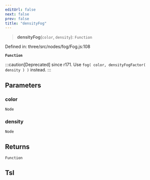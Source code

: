 ```yaml
---
editUrl: false
next: false
prev: false
title: "densityFog"
---
```


> **densityFog**(`color`, `density`): `Function`

Defined in: three/src/nodes/fog/Fog.js:108

**`Function`**

:::caution[Deprecated]
since r171. Use `fog( color, densityFogFactor( density ) )` instead.
:::

## Parameters

### color

`Node`

### density

`Node`

## Returns

`Function`

## Tsl
